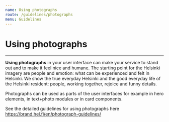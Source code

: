```yaml
---
name: Using photographs
route: /guidelines/photographs
menu: Guidelines
---
```


# Using photographs

---

**Using photographs** in your user interface can make your service to stand out and to make it feel nice and humane. The starting point for the Helsinki imagery are people and emotion: what can be experienced and felt in Helsinki. We show the true everyday Helsinki and the good everyday life of the Helsinki resident: people, working together, rejoice and funny details.

Photographs can be used as parts of the user interfaces for example in hero elements, in text+photo modules or in card components.

See the detailed guidelines for using photographs here  
https://brand.hel.fi/en/photograph-guidelines/
